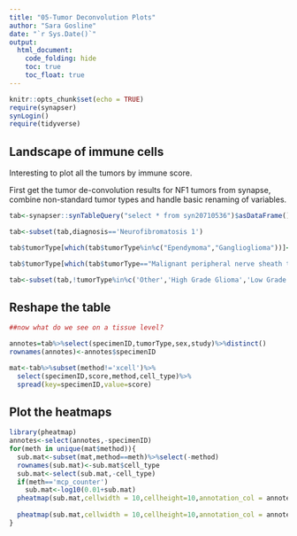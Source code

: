 ```yaml
---
title: "05-Tumor Deconvolution Plots"
author: "Sara Gosline"
date: "`r Sys.Date()`"
output:
  html_document:
    code_folding: hide
    toc: true
    toc_float: true
---
```


```r
knitr::opts_chunk$set(echo = TRUE)
require(synapser)
synLogin()
require(tidyverse)
```

## Landscape of immune cells
Interesting to plot all the tumors by immune score.

First get the tumor de-convolution results for NF1 tumors from synapse, combine non-standard tumor types and handle basic renaming of variables.
```r
tab<-synapser::synTableQuery("select * from syn20710536")$asDataFrame()

tab<-subset(tab,diagnosis=='Neurofibromatosis 1')

tab$tumorType[which(tab$tumorType%in%c("Ependymoma","Ganglioglioma"))]<-'Other'

tab$tumorType[which(tab$tumorType=="Malignant peripheral nerve sheath tumor")]<-"Malignant Peripheral Nerve Sheath Tumor"

tab<-subset(tab,!tumorType%in%c('Other','High Grade Glioma','Low Grade Glioma'))
```

## Reshape the table
```r
##now what do we see on a tissue level? 

annotes=tab%>%select(specimenID,tumorType,sex,study)%>%distinct()
rownames(annotes)<-annotes$specimenID

mat<-tab%>%subset(method!='xcell')%>%
  select(specimenID,score,method,cell_type)%>%
  spread(key=specimenID,value=score)

```

## Plot the heatmaps
```r
library(pheatmap)
annotes<-select(annotes,-specimenID)
for(meth in unique(mat$method)){
  sub.mat<-subset(mat,method==meth)%>%select(-method)
  rownames(sub.mat)<-sub.mat$cell_type
  sub.mat<-select(sub.mat,-cell_type)
  if(meth=='mcp_counter')
    sub.mat<-log10(0.01+sub.mat)
  pheatmap(sub.mat,cellwidth = 10,cellheight=10,annotation_col = annotes,filename=paste0(meth,'NFpreds.pdf'))
  
  pheatmap(sub.mat,cellwidth = 10,cellheight=10,annotation_col = annotes)
}

```
